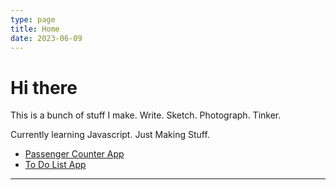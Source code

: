```yaml
---
type: page
title: Home
date: 2023-06-09
---
```


# Hi there

This is a bunch of stuff I make. Write. Sketch. Photograph. Tinker.

Currently learning Javascript. Just Making Stuff.

- [Passenger Counter App](https://passenger-two.vercel.app/)
- [To Do List App](https://todo-list-sigma-ecru.vercel.app/)



---


